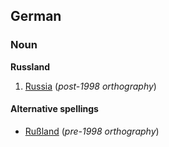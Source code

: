 ==German==
===Noun===
'''Russland'''

# [[Russia]] (''post-1998 orthography'')

====Alternative spellings====
*[[Rußland]] (''pre-1998 orthography'')